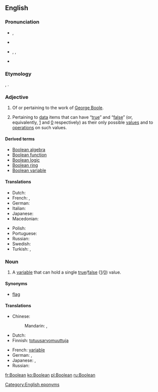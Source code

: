 ==English==
{{wikipedia}}

===Pronunciation===
* {{a|UK}} {{IPA|/ˈbuːl.i.ən/|/buːˈli.ən/}}, {{X-SAMPA|/"bu:l.i.@n/|/bu:"li.@n/}}
* {{audio|en-uk-Boolean.ogg|Audio (UK)}}
* {{a|US}} {{enPR|bo͞oʹliən|bo͞oliʹən}}, {{IPA|/ˈbuliən/|/buˈliən/}} , {{X-SAMPA|/"buli@n/|/bu"li@n/}}
* {{audio|en-us-Boolean.ogg|Audio (US)}}

===Etymology===
{{suffix|Boole|ean|lang=en}}, {{named-after|nocap=1|nat=English|occ=mathematician|occ2=philosopher|occ3=logician|George Boole|wplink==|born=1815|died=1864|lang=en}}.

===Adjective===
{{en-adj|-}}

# Of or pertaining to the work of [[w:George Boole|George Boole]].
# {{context|logic|computing}} Pertaining to [[data]] items that can have “[[true]]” and “[[false]]” (or, equivalently, [[1]] and [[0]] respectively) as their only possible [[value]]s and to [[operation]]s on such values.

====Derived terms====
* [[Boolean algebra]]
* [[Boolean function]]
* [[Boolean logic]]
* [[Boolean ring]]
* [[Boolean variable]]

====Translations====
{{trans-top|logic: pertaining to data items that have values “true” and “false”}}
* Dutch: {{t-|nl|booleaans}}
* French: {{t+|fr|booléen}}, {{t+|fr|boolien}}
* German: {{t-|de|boolesch}}
* Italian: {{t-|it|booleano}}
* Japanese: {{t-|ja|ブール代数|tr=Būru-daisū-no|alt=ブール代数の|sc=Jpan}}
* Macedonian: {{t-|mk|булов|m|tr=búlov}}
{{trans-mid}}
* Polish: {{t-|pl|boolowski}}
* Portuguese: {{t-|pt|booleano}}
* Russian: {{t+|ru|булев|tr=búlev}}
* Swedish: {{t-|sv|boolesk}}
* Turkish: {{t-|tr|Boole'ca}}, {{t-|tr|Boole'sal}}
{{trans-bottom}}

===Noun===
{{en-noun}}

# {{logic|computing}} A [[variable]] that can hold a single [[true]]/[[false]] ([[1]]/[[0]]) value.

====Synonyms====
* {{sense|Boolean variable}} [[flag]]

====Translations====
{{trans-top|logic: a variable}}
* Chinese:
*: Mandarin: {{t|cmn|布爾值|sc=Hani}}, {{t|cmn|布尔值|tr=Bù'ěr zhí|sc=Hani}}
* Dutch: {{t-|nl|booleaans|alt=booleaanse}} {{t+|nl|waarde|f}}
* Finnish: [[totuusarvomuuttuja]]
{{trans-mid}}
* French: [[variable]] {{t+|fr|booléen|f|alt=booléenne}}
* German: {{t-|de|Boolean|m}}, {{t-|de|boolsch|alt=boolsche}} {{t+|de|Variable|f}}
* Japanese: {{t-|ja|ブーリアン|tr=Būrian|sc=Jpan}}, {{t-|ja|ブール値|tr=Būru-chi|sc=Jpan}}
* Russian: {{t-|ru|булева переменная|f|tr=búleva pereménnaja|sc=Cyrl}}
{{trans-bottom}}

[[Category:English eponyms]]

[[fr:Boolean]]
[[ko:Boolean]]
[[pl:Boolean]]
[[ru:Boolean]]
